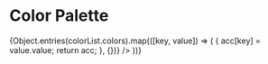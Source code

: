 
<Meta title="Palette/Colors" />

<h1>Color Palette</h1>
<ColorPalette>
  {Object.entries(colorList.colors).map(([key, value]) => (
    <ColorItem
      key={key}
      title={key}
      subtitle={key}
      colors={Object.entries(value).reduce((acc, [key, value]) => {
        acc[key] = value.value;
        return acc;
      }, {})}
    />
  ))}
</ColorPalette>
